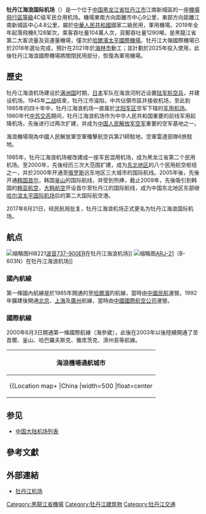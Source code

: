 {{Infobox airport
|airport_name     = 牡丹江海浪国际机场
|photo            = Mudanjiang Airport Building.jpg 
|photosize        = 
|caption          = 牡丹江海浪机场航站楼
|type             = 軍民合用
|owner            = 黑龙江省机场管理集团有限公司
|run by           = [[中国人民解放军北部战区空军|中国人民解放军北部战区空军]](軍用)<br />[[首都机场集团|首都机场集团公司]](民用)
|opened           = 1985年9月2日
|closed           = 
|city             = [[牡丹江市|牡丹江市]]
|distance_to_city = [[牡丹江市|牡丹江市]]：9公里
|hub              = [[山東航空|山東航空]]支線基地機場（東北地區）
|website          = [https://web.archive.org/web/20150617081539/http://www.mdjjc.cn/ www.mdjjc.cn]
|IATA             = MDG
|ICAO             = ZYMD
|location         = {{CHN}}[[黑龙江省|黑龙江省]][[牡丹江市|牡丹江市]]
|coordinates      = {{coord|44|31|26|N|129|34|08|E|type:airport|display=inline}}
|elevation        = {{convert|269|ft|m}}
|map              = {{Location map | China
| caption = 牡丹江海浪機場位置
| label = '''MDG'''
| position = left
| mark = Airplane silhouette.svg
| marksize = 12
| lat_deg = 44 | lat_min = 31 | lat_sec = 26 | lat_dir = N
| lon_deg = 129 | lon_min = 34 | lon_sec = 08 | lon_dir = E
}}
|used             = 
|runway1_heading  = 04/22
|runway1_feet     = 8,530
|runway1_meter    = 2,600
|runway1_surface  = 混凝土
|stat_year        = 2014年
|stat_passenger   = 
|stat_cargo       = 
|stat_flight      = 
}}
{{Infobox border port
|name                      = 牡丹江空运口岸
|photo                     = 
|country                   = {{PRC}}
|location                  = [[黑龙江省|黑龙江省]][[牡丹江市|牡丹江市]][[西安区_(牡丹江市)|西安区]]
|type                      = 国家一类航空口岸
|border_guard              = 黑龙江出入境边防检查总站<br />牡丹江出入境边防检查站
|customs                   = [[哈尔滨海关|哈尔滨海关]]
|opened                    = 1996年6月<ref name="口岸年鉴2017">{{cite book |author1=国家口岸管理办公室 |author2=中国口岸协会 |title=《中国口岸年鉴2017》 |location=[[北京市|北京]] |publisher=[[中国海关出版社|中国海关出版社]] |date=2017.12 |page=172 |isbn=978-7-5175-0240-1}}</ref>
| stat_import-export_value = 
| stat_passenger           = 104.8088萬
| stat_cargo               = 1290噸
| stat_vehicle             = 
| stat_year                = 2019
}}

'''牡丹江海浪国际机场'''（{{airport codes|MDG|ZYMD}}）是一个位于[[中华人民共和国|中国]][[黑龙江省|黑龙江省]][[牡丹江市|牡丹江市]]江南新城區的一座[[機場飛行區等級|機場飛行區等級]]4C级军民合用机场。機場東南方向距離市中心9公里，東部方向距離江南新城區中心4.8公里，屬於[[中华人民共和国|中華人民共和國]]國家二級民用，軍用機場。2019年全年起落飛機8,128架次，乘客吞吐量104萬人次，貨郵吞吐量1290噸，是黑龍江省第二大客流量及貨運量機場，僅次於[[哈爾濱太平國際機場|哈爾濱太平國際機場]]。牡丹江大嶺國際機場已於2018年選址完成，預計在2021年於[[海林市|海林市]]動工；並計劃於2025年投入使用，此後牡丹江海浪國際機場將關閉民用部分，恢復為軍用機場。

== 歷史 ==
牡丹江海浪机场建设於[[满洲国|满洲国]]时期，[[日本|日本]]军队在海浪河附近设置[[陆军航空兵|陆军航空兵]]，并建设机场。1945年[[二战|二战]]结束，牡丹江市淪陷，中共佔領市區并接收机场，至此到1985年的四十年中，牡丹江海浪机场一直属於[[沈阳军区|沈阳军区]]空军下辖的[[军用机场|军用机场]]。1960年代[[中苏交恶|中苏交恶]]期间，牡丹江海浪机场作为中华人民共和国重要的前线军用起降机场，先後进行过两次扩建，并成为[[中国人民解放军空军|中国人民解放军空军]]重要的空军基地之一。

海浪機場現為中國人民解放軍空軍殲擊航空兵第21師駐地，空軍雷達部隊6旅駐地。

1985年，牡丹江海浪机场被改建成一座军民混用机场，成为黑龙江省第二个民用机场。至2000年，先後经历三次大范围扩建，成为[[中国东北地区|东北地区]]的八个民用航空枢纽之一，并於2000年开通至[[俄罗斯|俄罗斯]]远东地区三大城市的国际航线。2005年後，先後开通[[韩国|韩国]][[首尔|首尔]]，韩国[[釜山|釜山]]的国际航线，并受到热捧，截止2009年，先後吸引到韩国的[[韩亚航空|韩亚航空]]，[[大韩航空|大韩航空]]开设首尔至牡丹江的国际航线，成为中国东北地区东部继[[哈尔滨太平国际机场|哈尔滨太平国际机场]]后的第二大国际航空港。

2017年8月21日，经民航局批复，牡丹江海浪机场正式更名为牡丹江海浪国际机场。

== 航点 ==
[[File:Korean_Air_Boeing_737-800ER(Hl8221)_at_Mudanjiang_Airport.jpg|缩略图]]Hl8221[[波音737-800|波音737-900ER]]在牡丹江海浪机场]]
[[File:Chengdu_Airlines_ARJ-21(B-603N)at_Mudanjiang_Airport.jpg|缩略图]][[ARJ-21|ARJ-21]]（B-603N）在牡丹江海浪机场]]
===國內航線===
第一條國內航線是於1985年開通的至[[哈爾濱太平國際機場|哈爾濱]]的航線，當時由[[中國民航|中國民航]]運營。1992年擴建後開通[[北京首都機場|北京]]、[[上海虹橋機場|上海]]及[[廣州白雲國際機場|廣州]]航線，當時由[[中國國際航空公司|中國國際航空公司]]運營。
{{Airport-dest-list
| {{flagicon|PRC}} [[中国国际航空|中国国际航空]]| [[北京首都国际机场|北京/首都]]
| {{flagicon|PRC}} [[大新華航空|大新華航空]]| [[北京首都国际机场|北京/首都]]
| {{flagicon|PRC}} [[山东航空|山东航空]]| [[大连周水子国际机场|大连]]、[[青岛胶东国际机场|青岛]]、[[烟台蓬莱国际机场|烟台]]、[[濟南遙牆國際機場|濟南]]、[[南京國際機場|南京]]、[[沈陽桃仙國際機場|沈陽]]
| {{flagicon|PRC}} [[中国南方航空|中国南方航空]]| [[大连周水子国际机场|大连]]、[[沈阳桃仙国际机场|沈阳]]、[[深圳宝安国际机场|深圳]]、[[廣州白雲機場|廣州]]、[[上海浦東國際機場|上海/浦東]]
| {{flagicon|PRC}} [[中国东方航空|中国东方航空]]| [[上海浦東國際機場|上海/浦東]]、[[青岛胶东国际机场|青岛]]、[[烟台蓬莱国际机场|烟台]]、[[威海大水泊國際機場|威海]]、[[杭州蕭山國際機場|杭州]]、[[南昌昌北國際機場|南昌]]（季節性）、[[寧波櫟社國際機場|寧波]]（季節性）
| {{flagicon|PRC}} [[廈門航空|廈門航空]]| [[青島胶东國際機場|青島]]、[[杭州蕭山國際機場|杭州]]
| {{flagicon|PRC}} [[湖南航空|湖南航空]]| [[青島胶东國際機場|青島]]、[[南京國際機場|南京]]、[[烟台蓬莱国际机场|烟台]]
| {{flagicon|PRC}} [[華夏航空|華夏航空]]| [[天津濱海國際機場|天津/濱海]]
| {{flagicon|PRC}} [[首都航空|首都航空]]| [[杭州蕭山國際機場|杭州]]
}}

===國際航線===
2000年6月3日開通第一條國際航線（海參崴），此後在2003年以後陸續開通了至首爾、釜山、哈巴羅夫斯克、雅库茨克、濟州島等航線。
{{Airport-dest-list
| {{flagicon|ROK}} [[大韩航空|大韩航空]]| [[仁川国际机场|首尔/仁川]]、 [[金海國際機場|釜山/金海]]（季節性）
| {{flagicon|ROK}} [[真航空|真航空]]| [[濟州國際機場|濟州島]]（季節性）
}}

{| class="collapsible" style="border:1px #aaa solid; width:20em"
|-
! 海浪機場通航城市
|-
|{{Location map+ |China |width=500 |float=center
|caption=海浪國際機場航線 <br /> 
|relief = 
|places=
{{Location map~ |China |coordinates = {{coord|44|31|27|N|129|34|08|E|}}|position=left |label=<div style="position:relative; top:-5px;"><small>'''海浪國際機場'''</small></div>|caption=|mark=Airplane_silhouette.svg|marksize=10 }}
{{Location map~ |China |coordinates = {{coord|40|04|21|N|116|35|51|E|}} |position=left |label=<small>'''{{nowrap|[[北京首都國際機場|北京/首都]]}}'''</small>|label_size=100 |marksize=7}}
{{Location map~ |China |coordinates = {{coord|30|14|13.6|N|120|25|55|E|}} |position=left |label=<small>'''{{nowrap|[[杭州蕭山國際機場|杭州]]}}'''</small>|label_size=100 |marksize=7}}
{{Location map~ |China |coordinates = {{coord|36|15|58|N|120|22|28|E|}} |position=right |label=<small>'''{{nowrap|[[青島流亭國際機場|青島]]}}'''</small>|label_size=100 |marksize=7}}
{{Location map~ |China |coordinates = {{coord|31|08|36|N|121|48|19|E|}} |position=right |label=<small>'''{{nowrap|[[上海浦東國際機場|上海/浦東]]}}'''</small>|label_size=100 |marksize=7}}
{{Location map~ |China |coordinates = {{coord|37|39|26|N|120|59|14|E|}} |position=left |label=<small>'''{{nowrap|[[煙台蓬萊國際機場|煙台]]}}'''</small>|label_size=100 |marksize=7}}
{{Location map~ |China |coordinates = {{coord|38|57|56|N|121|32|18|E|}} |position=right |label=<small>'''{{nowrap|[[大連周水子國際機場|大連]]}}'''</small>|label_size=100 |marksize=7}}
{{Location map~ |China |coordinates = {{coord|23|23|33|N|113|17|56|E|}} |position=left |label=<small>'''{{nowrap|[[廣州白雲國際機場|廣州]]}}'''</small>|label_size=100 |marksize=7}}
{{Location map~ |China |coordinates = {{coord|22|38|22|N|113|48|39|E|}} |position=right |label=<small>'''{{nowrap|[[深圳寶安國際機場|深圳]]}}'''</small>|label_size=100 |marksize=7}}
{{Location map~ |China |coordinates = {{coord|41|38|24|N|123|29|01|E|}} |position=right |label=<small>'''{{nowrap|[[沈陽桃仙國際機場|沈陽]]}}'''</small>|label_size=100 |marksize=7}}
{{Location map~ |China|coordinates = {{coord|37|27|48|N|126|26|24|E|}} |position=right |label=<small>'''{{nowrap|[[仁川國際機場|首爾/仁川]]}}'''</small>|label_size=100 |marksize=7}}
{{Location map~ |China|coordinates = {{coord|35|10|46|N|128|56|17|E|}} |position=bottom |label=<small>'''{{nowrap|[[金海國際機場|釜山]]}}'''</small>|label_size=100 |marksize=7}}
{{Location map~ |China |coordinates = {{coord|31|44|32|N|118|51|43|E|}} |position=left |label=<small>'''{{nowrap|[[南京祿口國際機場|南京]]}}'''</small>|label_size=100 |marksize=7}}
{{Location map~ |China |coordinates = {{coord|36|51|26|N|117|12|58|E|}} |position=left |label=<small>'''{{nowrap|[[濟南遙墻國際機場|濟南]]}}'''</small>|label_size=100 |marksize=7}}
{{Location map~ |China |coordinates = {{coord|31|11|53|N|121|20|11|E|}} |position=top |label=<small>'''{{nowrap|[[上海虹橋國際機場|上海/虹橋]]}}'''</small>|label_size=100 |marksize=7}}
{{Location map~ |China |coordinates = {{coord|37|11|13|N|122|13|44|E|}} |position=right |label=<small>'''{{nowrap|[[威海大水泊國際機場|威海]]}}'''</small>|label_size=100 |marksize=7}}
}}

|}

== 参见 ==
* [[中国大陆机场列表|中国大陆机场列表]]

== 參考文獻 ==
<div class="references-small">
<references />
</div>

== 外部連結 ==
* [https://web.archive.org/web/20150617081539/http://www.mdjjc.cn/ 牡丹江机场]{{zh-cn}}

{{中国大陆国际机场}}
{{中华人民共和国国境口岸|航空}}
{{人民解放军机场}}

[[Category:黑龍江省機場|Category:黑龍江省機場]]
[[Category:牡丹江建筑物|Category:牡丹江建筑物]]
[[Category:牡丹江交通|Category:牡丹江交通]]